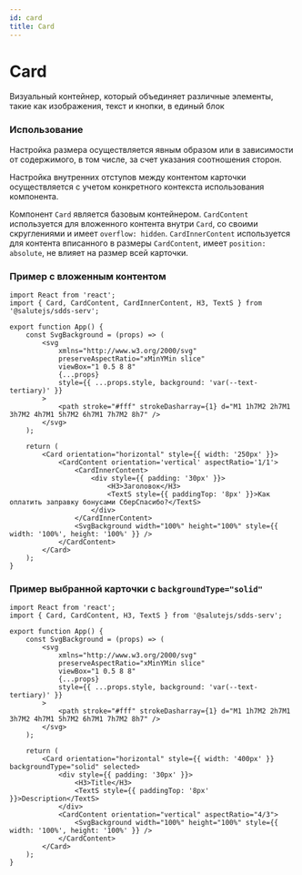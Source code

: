 ```yaml
---
id: card
title: Card
---
```



# Card
Визуальный контейнер, который объединяет различные элементы, такие как изображения, текст и кнопки, в единый блок

<Description name="Card" />
<PropsTable name="Card" />

### Использование

Настройка размера осуществляется явным образом или в зависимости от содержимого, в том числе, за счет указания соотношения сторон.

Настройка внутренних отступов между контентом карточки осуществляется с учетом конкретного контекста использования компонента.

Компонент `Card` является базовым контейнером. `CardContent` используется для вложенного контента внутри `Card`, со своими скруглениями и имеет `overflow: hidden`.
`CardInnerContent` используется для контента вписанного в размеры `CardContent`, имеет `position: absolute`, не влияет на размер всей карточки.

### Пример с вложенным контентом

```tsx live
import React from 'react';
import { Card, CardContent, CardInnerContent, H3, TextS } from '@salutejs/sdds-serv';

export function App() {
    const SvgBackground = (props) => (
        <svg
            xmlns="http://www.w3.org/2000/svg"
            preserveAspectRatio="xMinYMin slice"
            viewBox="1 0.5 8 8"
            {...props}
            style={{ ...props.style, background: 'var(--text-tertiary)' }}
        >
            <path stroke="#fff" strokeDasharray={1} d="M1 1h7M2 2h7M1 3h7M2 4h7M1 5h7M2 6h7M1 7h7M2 8h7" />
        </svg>
    );

    return (
        <Card orientation="horizontal" style={{ width: '250px' }}>
            <CardContent orientation='vertical' aspectRatio='1/1'>
                <CardInnerContent>
                    <div style={{ padding: '30px' }}>
                        <H3>Заголовок</H3>
                        <TextS style={{ paddingTop: '8px' }}>Как оплатить заправку бонусами СберСпасибо?</TextS>
                    </div>
                </CardInnerContent>
                <SvgBackground width="100%" height="100%" style={{ width: '100%', height: '100%' }} />
            </CardContent>
        </Card>
    );
}
```

### Пример выбранной карточки с `backgroundType="solid"`

```tsx live
import React from 'react';
import { Card, CardContent, H3, TextS } from '@salutejs/sdds-serv';

export function App() {
    const SvgBackground = (props) => (
        <svg
            xmlns="http://www.w3.org/2000/svg"
            preserveAspectRatio="xMinYMin slice"
            viewBox="1 0.5 8 8"
            {...props}
            style={{ ...props.style, background: 'var(--text-tertiary)' }}
        >
            <path stroke="#fff" strokeDasharray={1} d="M1 1h7M2 2h7M1 3h7M2 4h7M1 5h7M2 6h7M1 7h7M2 8h7" />
        </svg>
    );

    return (
        <Card orientation="horizontal" style={{ width: '400px' }} backgroundType="solid" selected>
            <div style={{ padding: '30px' }}>
                <H3>Title</H3>
                <TextS style={{ paddingTop: '8px' }}>Description</TextS>
            </div>
            <CardContent orientation="vertical" aspectRatio="4/3">
                <SvgBackground width="100%" height="100%" style={{ width: '100%', height: '100%' }} />
            </CardContent>
        </Card>
    );
}
```
